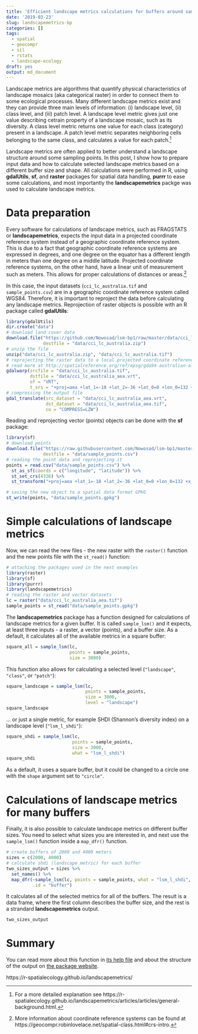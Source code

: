 ```yaml
---
title: 'Efficient landscape metrics calculations for buffers around sampling points'
date: '2019-03-23'
slug: landscapemetrics-bp
categories: []
tags:
  - spatial
  - geocompr
  - sil
  - rstats
  - landscape-ecology
draft: yes
output: md_document
---
```


Landscape metrics are algorithms that quantify physical characteristics of landscape mosaics (aka categorical raster) in order to connect them to some ecological processes.
Many different landscape metrics exist and they can provide three main levels of information: (i) landscape level, (ii) class level, and (iii) patch level.
A landscape level metric gives just one value describing cetrain property of a landscape mosaic, such as its diversity. 
A class level metric returns one value for each class (category) present in a landscape.
A patch level metric separates neighboring cells belonging to the same class, and calculates a value for each patch.^[For a more detailed explanation see https://r-spatialecology.github.io/landscapemetrics/articles/articles/general-background.html.]

Landscape metrics are often applied to better understand a landscape structure around some sampling points.
<!-- For example, ... .  -->
In this post, I show how to prepare input data and how to calculate selected landscape metrics based on a different buffer size and shape.
All calculations were performed in R, using **gdalUtils**, **sf**, and **raster** packages for spatial data handling, **purrr** to ease some calculations, and most importantly the **landscapemetrics** packge was used to calculate landscape metrics.

# Data preparation

Every software for calculations of landscape metrics, such as FRAGSTATS or **landscapemetrics**, expects the input data in a projected coordinate reference system instead of a geographic coordinate reference system. 
This is due to a fact that geographic coordinate reference systems are expressed in degrees, and one degree on the equator has a different length in meters than one degree on a middle latitude.
Projected coordinate reference systems, on the other hand, have a linear unit of measurement such as meters.
This allows for proper calculations of distances or areas.^[More information about coordinate reference systems can be found at https://geocompr.robinlovelace.net/spatial-class.html#crs-intro.]

In this case, the input datasets (`cci_lc_australia.tif` and `sample_points.csv`) are in a geographic coordinate reference system called WGS84.
Therefore, it is important to reproject the data before calculating any landscape metrics.
Reprojection of raster objects is possible with an R package called **gdalUtils**:

```r
library(gdalUtils) 
dir.create("data")
# download land cover data
download.file("https://github.com/Nowosad/lsm-bp1/raw/master/data/cci_lc_australia.zip",
              destfile = "data/cci_lc_australia.zip")
# unzip the file
unzip("data/cci_lc_australia.zip", "data/cci_lc_australia.tif")
# reprojecting the raster data to a local projected coordinate reference system
# read more at http://spatialreference.org/ref/epsg/gda94-australian-albers/
gdalwarp(srcfile = "data/cci_lc_australia.tif",
         dstfile = "data/cci_lc_australia_aea.vrt",
         of = "VRT",
         t_srs = "+proj=aea +lat_1=-18 +lat_2=-36 +lat_0=0 +lon_0=132 +x_0=0 +y_0=0 +ellps=GRS80 +towgs84=0,0,0,0,0,0,0 +units=m +no_defs")
# compressing the output file
gdal_translate(src_dataset = "data/cci_lc_australia_aea.vrt",
               dst_dataset = "data/cci_lc_australia_aea.tif",
               co = "COMPRESS=LZW")
```

Reading and reprojecting vector (points) objects can be done with the **sf** package:

```r
library(sf)
# download points
download.file("https://raw.githubusercontent.com/Nowosad/lsm-bp1/master/data/sample_points.csv",
              destfile = "data/sample_points.csv")
# reading the point data and reprojecting it
points = read.csv("data/sample_points.csv") %>% 
  st_as_sf(coords = c("longitude", "latitude")) %>% 
  st_set_crs(4326) %>% 
  st_transform("+proj=aea +lat_1=-18 +lat_2=-36 +lat_0=0 +lon_0=132 +x_0=0 +y_0=0 +ellps=GRS80 +towgs84=0,0,0,0,0,0,0 +units=m +no_defs ")

# saving the new object to a spatial data format GPKG
st_write(points, "data/sample_points.gpkg")
```

# Simple calculations of landscape metrics

Now, we can read the new files - the new raster with the `raster()` function and the new points file with the `st_read()` function:

```r
# attaching the packages used in the next examples
library(raster)
library(sf)
library(purrr)
library(landscapemetrics)
# reading the raster and vector datasets
lc = raster("data/cci_lc_australia_aea.tif")
sample_points = st_read("data/sample_points.gpkg")
```

The **landscapemetrics** package has a function designed for calculations of landscape metrics for a given buffer.
It is called `sample_lsm()` and it expects, at least three inputs - a raster, a vector (points), and a buffer size.
As a default, it calculates all of the available metrics in a square buffer:

```r
square_all = sample_lsm(lc,
                        points = sample_points,
                        size = 3000)
```

<!-- explain the output -->
<!--adds info about warnings-->
This function also allows for calculating a selected level (`"landscape"`, `"class"`, or `"patch"`):

```r
square_landscape = sample_lsm(lc,
                              points = sample_points,
                              size = 3000,
                              level = "landscape")
square_landscape
```

... or just a single metric, for example SHDI (Shannon's diversity index) on a landscape level (`"lsm_l_shdi"`):

```r
square_shdi = sample_lsm(lc,
                         points = sample_points,
                         size = 3000,
                         what = "lsm_l_shdi") 
square_shdi
```

<!-- more options to specify options -->
As a default, it uses a square buffer, but it could be changed to a circle one with the `shape` argument set to `"circle"`.

# Calculations of landscape metrics for many buffers

Finally, it is also possible to calculate landscape metrics on different buffer sizes.
You need to select what sizes you are interested in, and next use the `sample_lsm()` function inside a `map_dfr()` function.

```r
# create buffers of 2000 and 4000 meters 
sizes = c(2000, 4000)
# calculate shdi (landscape metric) for each buffer
two_sizes_output = sizes %>% 
  set_names() %>% 
  map_dfr(~sample_lsm(lc, points = sample_points, what = "lsm_l_shdi", size = .), 
          .id = "buffer")
```

It calculates all of the selected metrics for all of the buffers.
The result is a data frame, where the first column describes the buffer size, and the rest is a strandard **landscapemetrics** output.

```r
two_sizes_output
```

# Summary

You can read more about this function in [its help file](https://r-spatialecology.github.io/landscapemetrics/reference/sample_lsm.html) and about the structure of the output on [the package website](https://r-spatialecology.github.io/landscapemetrics/index.html).


https://r-spatialecology.github.io/landscapemetrics/